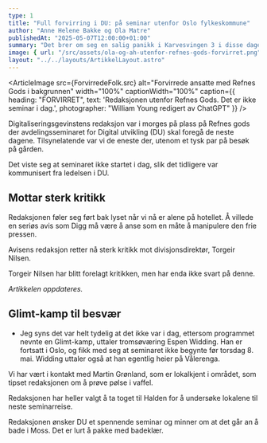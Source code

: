 ```yaml
---
type: 1
title: "Full forvirring i DU: på seminar utenfor Oslo fylkeskommune"
author: "Anne Helene Bakke og Ola Matre"
publishedAt: "2025-05-07T12:00:00+01:00"
summary: "Det brer om seg en salig panikk i Karvesvingen 3 i disse dager. Årsaken? Uklar kommunikasjon fra ledelsen."
image: { url: "/src/assets/ola-og-ah-utenfor-refnes-gods-forvirret.png", alt: "Forvirrede ansatte med Refnes Gods i bakgrunnen", height: "500px" }
layout: "../../layouts/ArtikkelLayout.astro"
---
```


<ArticleImage src={ForvirredeFolk.src} alt="Forvirrede ansatte med Refnes Gods i bakgrunnen" width="100%" captionWidth="100%" caption={{
  heading: "FORVIRRET",
  text: 'Redaksjonen utenfor Refnes Gods. Det er ikke seminar i dag.',
  photographer: "William Young redigert av ChatGPT"
}} />

Digitaliseringsgevinstens redaksjon var i morges på plass på Refnes gods der avdelingsseminaret for Digital utvikling (DU) skal foregå de neste dagene. Tilsynelatende var vi de eneste der, utenom et tysk par på besøk på gården.  

Det viste seg at seminaret ikke startet i dag, slik det tidligere var kommunisert fra ledelsen i DU.

## Mottar sterk kritikk 

Redaksjonen føler seg ført bak lyset når vi nå er alene på hotellet. Å villede en seriøs avis som Digg må være å anse som en måte å manipulere den frie pressen.  

Avisens redaksjon retter nå sterk kritikk mot divisjonsdirektør, Torgeir Nilsen.  

Torgeir Nilsen har blitt forelagt kritikken, men har enda ikke svart på denne.  

<i>Artikkelen oppdateres.</i>  

## Glimt-kamp til besvær 

- Jeg syns det var helt tydelig at det ikke var i dag, ettersom programmet nevnte en Glimt-kamp, uttaler tromsøværing Espen Widding. Han er fortsatt i Oslo, og fikk med seg at seminaret ikke begynte før torsdag 8. mai. Widding uttaler også at han egentlig heier på Vålerenga.  

Vi har vært i kontakt med Martin Grønland, som er lokalkjent i området, som tipset redaksjonen om å prøve pølse i vaffel.  

Redaksjonen har heller valgt å ta toget til Halden for å undersøke lokalene til neste seminarreise.  

Redaksjonen ønsker DU et spennende seminar og minner om at det går an å bade i Moss. Det er lurt å pakke med badeklær.  
